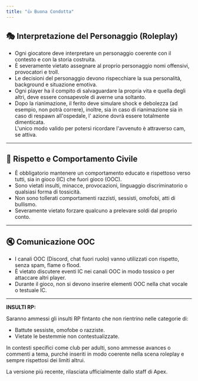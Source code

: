 ```yaml
---
title: "👍 Buona Condotta"
---
```


## 🎭 **Interpretazione del Personaggio (Roleplay)**

- Ogni giocatore deve interpretare un personaggio coerente con il contesto e con la storia costruita.
- È severamente vietato assegnare al proprio personaggio nomi offensivi, provocatori e troll.
- Le decisioni del personaggio devono rispecchiare la sua personalità, background e situazione emotiva.
- Ogni player ha il compito di salvaguardare la propria vita e quella degli altri, deve essere consapevole di averne una soltanto.
- Dopo la rianimazione, il ferito deve simulare shock e debolezza (ad esempio, non potrà correre), inoltre, sia in caso di rianimazione sia in caso di respawn all'ospedale, l' azione dovrà essere totalmente dimenticata. \
  L'unico modo valido per potersi ricordare l'avvenuto è attraverso cam, se attiva.

---

## 🤝 **Rispetto e Comportamento Civile**

- È obbligatorio mantenere un comportamento educato e rispettoso verso tutti, sia in gioco (IC) che fuori gioco (OOC).
- Sono vietati insulti, minacce, provocazioni, linguaggio discriminatorio o qualsiasi forma di tossicità.
- Non sono tollerati comportamenti razzisti, sessisti, omofobi, atti di bullismo.
- Severamente vietato forzare qualcuno a prelevare soldi dal proprio conto.

---

## 🔇 **Comunicazione OOC**

- I canali OOC (Discord, chat fuori ruolo) vanno utilizzati con rispetto, senza spam, flame o flood.
- È vietato discutere eventi IC nei canali OOC in modo tossico o per attaccare altri player.
- Durante il gioco, non si devono inserire elementi OOC nella chat vocale o testuale IC.

---

**INSULTI RP:**

Saranno ammessi gli insulti RP fintanto che non rientrino nelle categorie di:

- Battute sessiste, omofobe o razziste.
- Vietate le bestemmie non contestualizzate.

In contesti specifici come club per adulti, sono ammesse avances o commenti a tema, purché inseriti in modo coerente nella scena roleplay e sempre rispettosi dei limiti altrui.

<Update label="25/09/2025" description="v1.0.0">
  La versione più recente, rilasciata ufficialmente dallo staff di Apex.
</Update>
